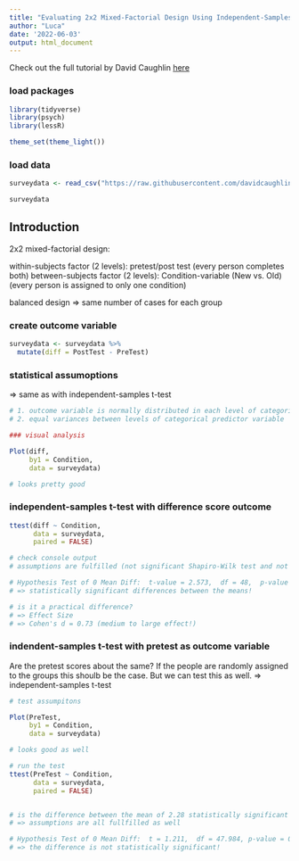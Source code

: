 ```yaml
---
title: "Evaluating 2x2 Mixed-Factorial Design Using Independent-Samples t-Test in R"
author: "Luca"
date: '2022-06-03'
output: html_document
---
```


Check out the full tutorial by David Caughlin [here](https://www.youtube.com/watch?v=yoPGwvUzjgQ&list=PLKkRkURCtPjCJOZHskCoyJCPb8wMDs2CW&index=23)


### load packages

```r
library(tidyverse)
library(psych)
library(lessR)

theme_set(theme_light())
```

### load data

```r
surveydata <- read_csv("https://raw.githubusercontent.com/davidcaughlin/R-Tutorial-Data-Files/master/TrainingEvaluation_PrePostControl.csv")

surveydata
```


## Introduction

2x2 mixed-factorial design:

within-subjects factor (2 levels): pretest/post test (every person completes both)
between-subjects factor (2 levels): Condition-variable (New vs. Old) (every person is assigned to only one condition)

balanced design => same number of cases for each group


### create outcome variable
```r
surveydata <- surveydata %>% 
  mutate(diff = PostTest - PreTest)
```



### statistical assumoptions
=> same as with independent-samples t-test

```r
# 1. outcome variable is normally distributed in each level of categorical predictor variable
# 2. equal variances between levels of categorical predictor variable

### visual analysis

Plot(diff, 
     by1 = Condition,
     data = surveydata)

# looks pretty good 
```


### independent-samples t-test with difference score outcome

```r
ttest(diff ~ Condition,
      data = surveydata,
      paired = FALSE)

# check console output
# assumptions are fulfilled (not significant Shapiro-Wilk test and not significant Levene's test)! 

# Hypothesis Test of 0 Mean Diff:  t-value = 2.573,  df = 48,  p-value = 0.013
# => statistically significant differences between the means!

# is it a practical difference?
# => Effect Size
# => Cohen's d = 0.73 (medium to large effect!)
```


### indendent-samples t-test with pretest as outcome variable

Are the pretest scores about the same? If the people are randomly assigned to the groups this shoulb be the case. But we can test this as well.
=> independent-samples t-test

```r
# test assumpitons

Plot(PreTest, 
     by1 = Condition,
     data = surveydata)

# looks good as well

# run the test
ttest(PreTest ~ Condition,
      data = surveydata,
      paired = FALSE)


# is the difference between the mean of 2.28 statistically significant or due to chance?
# => assumptions are all fullfilled as well

# Hypothesis Test of 0 Mean Diff:  t = 1.211,  df = 47.984, p-value = 0.232
# => the difference is not statistically significant!
```


